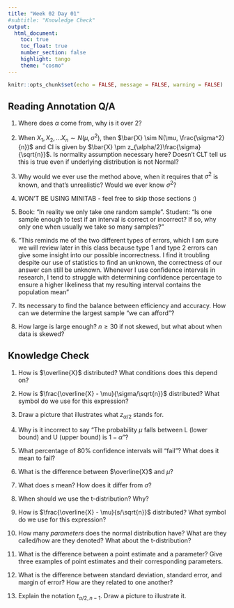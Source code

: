 ```yaml
---
title: "Week 02 Day 01"
#subtitle: "Knowledge Check"
output: 
  html_document:
    toc: true
    toc_float: true
    number_section: false
    highlight: tango
    theme: "cosmo"
---
```


```r
knitr::opts_chunk$set(echo = FALSE, message = FALSE, warning = FALSE)
```

## Reading Annotation Q/A

1. Where does $\alpha$ come from, why is it over 2?

2. When $X_1, X_2, ... X_n \sim N(\mu, \sigma^2),$ then $\bar{X} \sim N(\mu, \frac{\sigma^2}{n})$ and CI is given by $\bar{X} \pm z_{\alpha/2}\frac{\sigma}{\sqrt{n}}$. Is normality assumption necessary here? Doesn't CLT tell us this is true even if underlying distribution is not Normal? 

3. Why would we ever use the method above, when it requires that $\sigma^2$ is known, and that's unrealistic? Would we ever know $\sigma^2$?

4. WON'T BE USING MINITAB - feel free to skip those sections :)

5. Book: "In reality we only take one random sample". Student: "Is one sample enough to test if an interval is correct or incorrect? If so, why only one when usually we take so many samples?" 

6. "This reminds me of the two different types of errors, which I am sure we will review later in this class because type 1 and type 2 errors can give some insight into our possible incorrectness. I find it troubling despite our use of statistics to find an unknown, the correctness of our answer can still be unknown. Whenever I use confidence intervals in research, I tend to struggle with determining confidence percentage to ensure a higher likeliness that my resulting interval contains the population mean"

7. Its necessary to find the balance between efficiency and accuracy. How can we determine the largest sample "we can afford"? 

8. How large is large enough? $n \geq 30$ if not skewed, but what about when data is skewed? 

## Knowledge Check

1. How is $\overline{X}$ distributed? What conditions does this depend on? 
1. How is $\frac{\overline{X} - \mu}{\sigma/\sqrt{n}}$ distributed? What symbol do we use for this expression?

1. Draw a picture that illustrates what $z_{\alpha/2}$ stands for.

1. Why is it incorrect to say "The probability $\mu$ falls between L (lower bound) and U (upper bound) is $1-\alpha$"?

1. What percentage of 80% confidence intervals will "fail"? What does it mean to fail? 

1. What is the difference between $\overline{X}$ and $\mu$? 

1. What does $s$ mean? How does it differ from $\sigma$? 

1. When should we use the t-distribution? Why? 

1. How is $\frac{\overline{X} - \mu}{s/\sqrt{n}}$ distributed? What symbol do we use for this expression?

1. How many *parameters* does the normal distribution have? What are they called/how are they denoted? What about the t-distribution? 

1. What is the difference between a point estimate and a parameter? Give three examples of point estimates and their corresponding parameters. 

1. What is the difference between standard deviation, standard error, and margin of error? How are they related to one another? 

1. Explain the notation $t_{\alpha/2, n-1}$. Draw a picture to illustrate it. 

